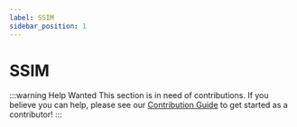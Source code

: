 ```yaml
---
label: SSIM
sidebar_position: 1
---
```


# SSIM

:::warning Help Wanted
This section is in need of contributions. If you believe you can help, please see our [Contribution Guide](../contribution-guide.mdx) to get started as a contributor!
:::